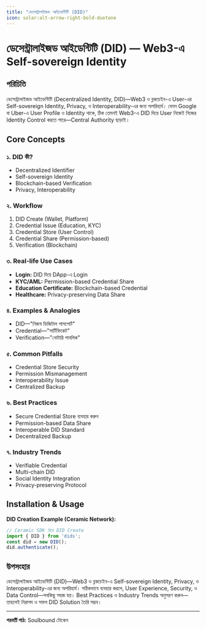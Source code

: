 ```yaml
---
title: "ডেসেন্ট্রালাইজড আইডেন্টিটি (DID)"
icon: solar:alt-arrow-right-bold-duotone
---
```


# ডেসেন্ট্রালাইজড আইডেন্টিটি (DID) — Web3-এ Self-sovereign Identity

## পরিচিতি

ডেসেন্ট্রালাইজড আইডেন্টিটি (Decentralized Identity, DID)—Web3 ও ব্লকচেইন-এ User-এর Self-sovereign Identity, Privacy, ও Interoperability-এর জন্য অপরিহার্য। যেমন Google বা Uber-এ User Profile ও Identity থাকে, ঠিক তেমনই Web3-এ DID দিয়ে User নিজেই নিজের Identity Control করতে পারে—Central Authority ছাড়াই।

## Core Concepts

### ১. DID কী?
- Decentralized Identifier
- Self-sovereign Identity
- Blockchain-based Verification
- Privacy, Interoperability

### ২. Workflow
1. DID Create (Wallet, Platform)
2. Credential Issue (Education, KYC)
3. Credential Store (User Control)
4. Credential Share (Permission-based)
5. Verification (Blockchain)

### ৩. Real-life Use Cases
- **Login:** DID দিয়ে DApp-এ Login
- **KYC/AML:** Permission-based Credential Share
- **Education Certificate:** Blockchain-based Credential
- **Healthcare:** Privacy-preserving Data Share

### ৪. Examples & Analogies
- DID—"নিজস্ব ডিজিটাল পাসপোর্ট"
- Credential—"সার্টিফিকেট"
- Verification—"নোটারি পাবলিক"

### ৫. Common Pitfalls
- Credential Store Security
- Permission Mismanagement
- Interoperability Issue
- Centralized Backup

### ৬. Best Practices
- Secure Credential Store ব্যবহার করুন
- Permission-based Data Share
- Interoperable DID Standard
- Decentralized Backup

### ৭. Industry Trends
- Verifiable Credential
- Multi-chain DID
- Social Identity Integration
- Privacy-preserving Protocol

## Installation & Usage

**DID Creation Example (Ceramic Network):**
```js
// Ceramic SDK দিয়ে DID Create
import { DID } from 'dids';
const did = new DID();
did.authenticate();
```

## উপসংহার

ডেসেন্ট্রালাইজড আইডেন্টিটি (DID)—Web3 ও ব্লকচেইন-এ Self-sovereign Identity, Privacy, ও Interoperability-এর জন্য অপরিহার্য। সঠিকভাবে ব্যবহার করলে, User Experience, Security, ও Data Control—সবকিছু সহজ হয়। Best Practices ও Industry Trends অনুসরণ করুন—তাহলেই নিরাপদ ও সফল DID Solution তৈরি সম্ভব।

---

**পরবর্তী পাঠ:** Soulbound টোকেন

